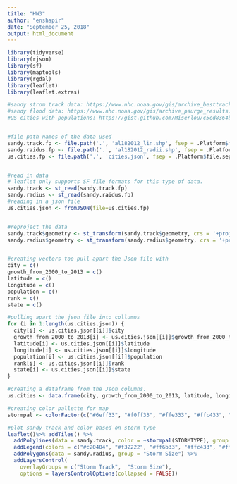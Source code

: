 ```yaml
---
title: "HW3"
author: "enshapir"
date: "September 25, 2018"
output: html_document
---
```


```r
library(tidyverse)
library(rjson)
library(sf)
library(maptools)
library(rgdal)
library(leaflet)
library(leaflet.extras)

```

```r

#sandy strom track data: https://www.nhc.noaa.gov/gis/archive_besttrack_results.php?id=al18&year=2012&name=Hurricane%20SANDY
#sandy flood data: https://www.nhc.noaa.gov/gis/archive_psurge_results.php?id=al18&year=2012&name=Hurricane%20SANDY
#US cities with populations: https://gist.github.com/Miserlou/c5cd8364bf9b2420bb29


#file path names of the data used
sandy.track.fp <- file.path('.', 'al182012_lin.shp', fsep = .Platform$file.sep)
sandy.raidus.fp <- file.path('.', 'al182012_radii.shp', fsep = .Platform$file.sep)
us.cities.fp <- file.path('.', 'cities.json', fsep = .Platform$file.sep)


#read in data
# leaflet only supports SF file formats for this type of data. 
sandy.track <- st_read(sandy.track.fp)
sandy.radius <- st_read(sandy.raidus.fp)
#reading in a json file
us.cities.json <- fromJSON(file=us.cities.fp)


#reproject the data
sandy.track$geometry <- st_transform(sandy.track$geometry, crs = '+proj=longlat +datum=WGS84')
sandy.radius$geometry <- st_transform(sandy.radius$geometry, crs = '+proj=longlat +datum=WGS84')


#creating vectors too pull apart the Json file with
city = c()
growth_from_2000_to_2013 = c()
latitude = c()
longitude = c()
population = c()
rank = c()
state = c()

#pulling apart the json file into collumns
for (i in 1:length(us.cities.json)) {
  city[i] <- us.cities.json[[i]]$city
  growth_from_2000_to_2013[i] <- us.cities.json[[i]]$growth_from_2000_to_2013
  latitude[i] <- us.cities.json[[i]]$latitude
  longitude[i] <- us.cities.json[[i]]$longitude
  population[i] <- us.cities.json[[i]]$population
  rank[i] <- us.cities.json[[i]]$rank
  state[i] <- us.cities.json[[i]]$state
}

#creating a dataframe from the Json columns. 
us.cities <- data.frame(city, growth_from_2000_to_2013, latitude, longitude, population, rank, state)

```

```r

#creating color pallette for map
stormpal <- colorFactor(c("#6eff33", "#f0ff33", "#ffe333", "#ffc433", "#ff6b33", "#f32222", "#c20404"), c("Low", "Tropical Depression", "Extratropical Cyclone", "Tropical Storm", "Hurricane1", "Hurricane2", "Hurricane3"))

#plot sandy track and color based on storm type
leaflet()%>% addTiles() %>%
  addPolylines(data = sandy.track, color = ~stormpal(STORMTYPE), group = "Storm Track") %>% 
  addLegend(colors = c("#c20404", "#f32222", "#ff6b33", "#ffc433", "#ffe333", "#f0ff33", "#6eff33"), labels = c("Hurricane3", "Hurricane2", "Hurricane1", "Tropical Storm", "Extratropical Cyclone", "Tropical Depression", "Low" ), opacity = 1) %>% 
  addPolygons(data = sandy.radius, group = "Storm Size") %>% 
  addLayersControl(
    overlayGroups = c("Storm Track",  "Storm Size"),
    options = layersControlOptions(collapsed = FALSE)) 
 

```


